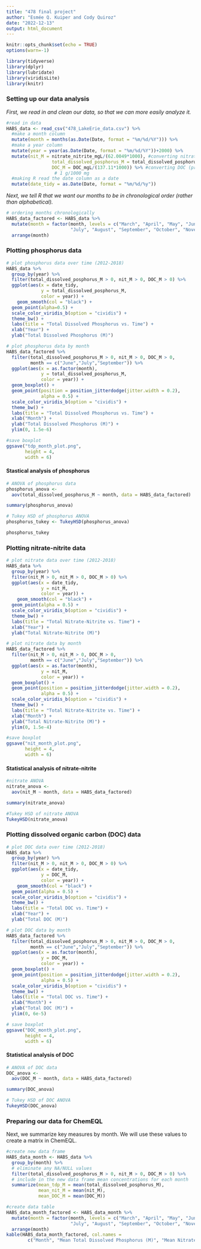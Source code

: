 ```yaml
---
title: "478 final project"
author: "Esmée Q. Kuiper and Cody Quiroz"
date: "2022-12-13"
output: html_document
---
```


```r
knitr::opts_chunk$set(echo = TRUE)
options(warn=-1)
```

```r
library(tidyverse)
library(dplyr)
library(lubridate)
library(viridisLite)
library(knitr)
```

### Setting up our data analysis

*First, we read in and clean our data, so that we can more easily analyze it.*

```r
#read in data
HABS_data <- read_csv("478_LakeErie_data.csv") %>% 
  #make a month column
  mutate(month = months(as.Date(Date, format = "%m/%d/%Y"))) %>% 
  #make a year column
  mutate(year = year(as.Date(Date, format = "%m/%d/%Y"))+2000) %>% 
  mutate(nit_M = nitrate_nitrite_mgL/(62.0049*1000), #converting nitrate to M -> X mg/L * 1 mol/62.0049 g * 1 g/1000 mg
                 total_dissolved_posphorus_M = total_dissolved_posphorus_ugL/(94.9714*1000*1000), #converting phosphate to M -> X ug/L * 1 mol/94.9714 g * 1 g/1000 mg * 1 mg/1000 ug
                 DOC_M = DOC_mgL/(137.11*1000)) %>% #converting DOC (proxy = salicylate) to M -> X mg/L * 1 mol/137.11 g * 
                  # 1 g/1000 mg
  #making R read the date column as a date
  mutate(date_tidy = as.Date(Date, format = "%m/%d/%y")) 
```

*Next, we tell R that we want our months to be in chronological order (rather than alphabetical).*

```r
# ordering months chronologically
HABS_data_factored <- HABS_data %>% 
  mutate(month = factor(month, levels = c("March", "April", "May", "June",
                        "July", "August", "September", "October", "November"))) %>% 
  arrange(month)
```

### Plotting phosphorus data

```r
# plot phosphorus data over time (2012-2018)
HABS_data %>%
  group_by(year) %>% 
  filter(total_dissolved_posphorus_M > 0, nit_M > 0, DOC_M > 0) %>%
  ggplot(aes(x = date_tidy,
             y = total_dissolved_posphorus_M, 
             color = year)) +
    geom_smooth(col = "black") +
  geom_point(alpha=0.5) + 
  scale_color_viridis_b(option = "cividis") + 
  theme_bw() + 
  labs(title = "Total Dissolved Phosphorus vs. Time") +
  xlab("Year") + 
  ylab("Total Dissolved Phosphorus (M)")

# plot phosphorus data by month
HABS_data_factored %>% 
  filter(total_dissolved_posphorus_M > 0, nit_M > 0, DOC_M > 0,
         month == c("June","July","September")) %>% 
  ggplot(aes(x = as.factor(month), 
             y = total_dissolved_posphorus_M,
             color = year)) + 
  geom_boxplot() +
  geom_point(position = position_jitterdodge(jitter.width = 0.2), 
             alpha = 0.5) +
  scale_color_viridis_b(option = "cividis") + 
  theme_bw() + 
  labs(title = "Total Dissolved Phosphorus vs. Time") +
  xlab("Month") + 
  ylab("Total Dissolved Phosphorus (M)") +
  ylim(0, 1.5e-6)

#save boxplot
ggsave("tdp_month_plot.png",
       height = 4,
       width = 6)
```

#### Stastical analysis of phosphorus 

```r
# ANOVA of phosphorus data
phosphorus_anova <- 
  aov(total_dissolved_posphorus_M ~ month, data = HABS_data_factored)

summary(phosphorus_anova)

# Tukey HSD of phosphorus ANOVA
phosphorus_tukey <- TukeyHSD(phosphorus_anova)

phosphorus_tukey
```

### Plotting nitrate-nitrite data

```r
# plot nitrate data over time (2012-2018)
HABS_data %>%
  group_by(year) %>% 
  filter(nit_M > 0, nit_M > 0, DOC_M > 0) %>%
  ggplot(aes(x = date_tidy,
             y = nit_M, 
             color = year)) +
    geom_smooth(col = "black") +
  geom_point(alpha = 0.5) + 
  scale_color_viridis_b(option = "cividis") + 
  theme_bw() + 
  labs(title = "Total Nitrate-Nitrite vs. Time") +
  xlab("Year") + 
  ylab("Total Nitrate-Nitrite (M)")

# plot nitrate data by month 
HABS_data_factored %>% 
  filter(nit_M > 0, nit_M > 0, DOC_M > 0,
         month == c("June","July","September")) %>% 
  ggplot(aes(x = as.factor(month), 
             y = nit_M,
             color = year)) + 
  geom_boxplot() +
  geom_point(position = position_jitterdodge(jitter.width = 0.2), 
             alpha = 0.5) +
  scale_color_viridis_b(option = "cividis") + 
  theme_bw() + 
  labs(title = "Total Nitrate-Nitrite vs. Time") +
  xlab("Month") + 
  ylab("Total Nitrate-Nitrite (M)") +
  ylim(0, 1.5e-4)

#save boxplot
ggsave("nit_month_plot.png",
       height = 4,
       width = 6)
```

#### Statistical analysis of nitrate-nitrite

```r
#nitrate ANOVA
nitrate_anova <- 
  aov(nit_M ~ month, data = HABS_data_factored)

summary(nitrate_anova)

#Tukey HSD of nitrate ANOVA
TukeyHSD(nitrate_anova)
```

### Plotting dissolved organic carbon (DOC) data

```r
# plot DOC data over time (2012-2018)
HABS_data %>%
  group_by(year) %>% 
  filter(nit_M > 0, nit_M > 0, DOC_M > 0) %>%
  ggplot(aes(x = date_tidy,
             y = DOC_M, 
             color = year)) +
    geom_smooth(col = "black") +
  geom_point(alpha = 0.5) + 
  scale_color_viridis_b(option = "cividis") + 
  theme_bw() + 
  labs(title = "Total DOC vs. Time") +
  xlab("Year") + 
  ylab("Total DOC (M)")

# plot DOC data by month
HABS_data_factored %>% 
  filter(total_dissolved_posphorus_M > 0, nit_M > 0, DOC_M > 0,
         month == c("June","July","September")) %>% 
  ggplot(aes(x = as.factor(month), 
             y = DOC_M,
             color = year)) + 
  geom_boxplot() +
  geom_point(position = position_jitterdodge(jitter.width = 0.2), 
             alpha = 0.5) +
  scale_color_viridis_b(option = "cividis") + 
  theme_bw() + 
  labs(title = "Total DOC vs. Time") +
  xlab("Month") + 
  ylab("Total DOC (M)") +
  ylim(0, 6e-5)

# save boxplot 
ggsave("DOC_month_plot.png",
       height = 4,
       width = 6)
```

#### Statistical analysis of DOC

```r
# ANOVA of DOC data
DOC_anova <- 
  aov(DOC_M ~ month, data = HABS_data_factored)

summary(DOC_anova)

# Tukey HSD of DOC ANOVA
TukeyHSD(DOC_anova)
```

### Preparing our data for ChemEQL

Next, we summarize key measures by month. We will use these values to create a matrix in ChemEQL.  

```r
#create new data frame
HABS_data_month <- HABS_data %>% 
  group_by(month) %>% 
  # eliminate any NA/NULL values
  filter(total_dissolved_posphorus_M > 0, nit_M > 0, DOC_M > 0) %>% 
  # include in the new data frame mean concentrations for each month 
  summarize(mean_tdp_M = mean(total_dissolved_posphorus_M), 
            mean_nit_M = mean(nit_M), 
            mean_DOC_M = mean(DOC_M))

#create data table
HABS_data_month_factored <- HABS_data_month %>% 
  mutate(month = factor(month, levels = c("March", "April", "May", "June",
                        "July", "August", "September", "October", "November"))) %>% 
  arrange(month)
kable(HABS_data_month_factored, col.names = 
        c("Month", "Mean Total Dissolved Phosphorus (M)", "Mean Nitrate-Nitrite (M)", "Mean DOC (M)"))
```
